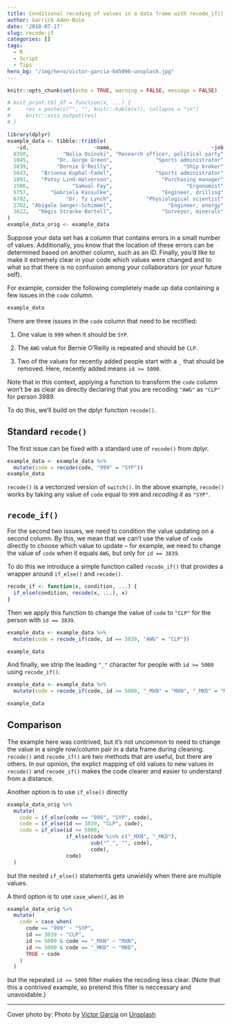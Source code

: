 ```yaml
---
title: Conditional recoding of values in a data frame with recode_if()
author: Garrick Aden-Buie
date: '2018-07-17'
slug: recode-if
categories: []
tags:
  - R
  - Script
  - Tips
hero_bg: "/img/hero/victor-garcia-645096-unsplash.jpg"
---
```


```r
knitr::opts_chunk$set(echo = TRUE, warning = FALSE, message = FALSE)

# knit_print.tbl_df = function(x, ...) {
#     res = paste(c("", "", knitr::kable(x)), collapse = "\n")
#     knitr::asis_output(res)
# }

library(dplyr)
example_data <- tibble::tribble(
   ~id,                     ~name,                                ~job, ~code,
  8350,           "Nolia Osinski", "Research officer, political party", "XDR",
  1045,         "Dr. Gorge Green",              "Sports administrator", "AWG",
  3839,         "Bernie O'Reilly",                       "Ship broker", "AWG", #CLP
  5643,    "Brionna Kuphal-Fadel",              "Sports administrator", "_MXN",
  1891,    "Patsy Lind-Halvorson",                "Purchasing manager", "SEK",
  1506,              "Samual Fay",                        "Ergonomist", "999", #SYP
  5757,       "Gabriela Kassulke",                "Engineer, drilling", "HTG",
  6702,            "Dr. Ty Lynch",           "Physiological scientist", "_MKD",
  2702, "Abigale Senger-Schimmel",                  "Engineer, energy", "BTN",
  3622,   "Regis Stracke-Bartell",                "Surveyor, minerals", "THB"
)
example_data_orig <- example_data
```

Suppose your data set has a column that contains errors in a small number of values.
Additionally, you know that the location of these errors can be determined based on another column, such as an ID.
Finally, you'd like to make it extremely clear in your code which values were changed and to what so that there is no confusion among your collaborators (or your future self).

For example, consider the following completely made up data containing a few issues in the `code` column.

```r
example_data
```

There are three issues in the `code` column that need to be rectified:

1. One value is `999` when it should be `SYP`.

1. The `AWG` value for Bernie O'Reilly is repeated and should be `CLP`.

1. Two of the values for recently added people start with a `_` that should be removed. Here, recently added means `id >= 5000`.

Note that in this context, applying a function to transform the `code` column won't be as clear as directly declaring that you are recoding `"AWG"` as `"CLP"` for person 3989.

To do this, we'll build on the dplyr function `recode()`.

## Standard `recode()`

The first issue can be fixed with a standard use of `recode()` from dplyr.

```r
example_data <- example_data %>% 
  mutate(code = recode(code, "999" = "SYP"))
example_data
```

`recode()` is a vectorized version of `switch()`.
In the above example, `recode()` works by taking any value of `code` equal to `999` and _recoding it_ as `"SYP"`.

## `recode_if()`

For the second two issues, we need to condition the value updating on a second column.
By this, we mean that we can't use the value of `code` directly to choose which value to update -- for example, we need to change the value of `code` when it equals `AWG`, but only for `id == 3839`.

To do this we introduce a simple function called `recode_if()` that provides a wrapper around `if_else()` and `recode()`.

```r
recode_if <- function(x, condition, ...) {
  if_else(condition, recode(x, ...), x)
}
```

Then we apply this function to change the value of `code` to `"CLP"` for the person with `id == 3839`.

```r
example_data <- example_data %>%
  mutate(code = recode_if(code, id == 3839, "AWG" = "CLP"))

example_data
```

And finally, we strip the leading `"_"` character for people with `id >= 5000` using `recode_if()`.

```r
example_data <- example_data %>%
  mutate(code = recode_if(code, id >= 5000, "_MXN" = "MXN", "_MKD" = "MKD"))

example_data
```

## Comparison

The example here was contrived, but it's not uncommon to need to change the value in a single row/column pair in a data frame during cleaning.
`recode()` and `recode_if()` are two methods that are useful, but there are others.
In our opinion, the explict mapping of old values to new values in `recode()` and `recode_if()` makes the code clearer and easier to understand from a distance.

Another option is to use `if_else()` directly

```r
example_data_orig %>% 
  mutate(
    code = if_else(code == "999", "SYP", code),
    code = if_else(id == 3839, "CLP", code),
    code = if_else(id >= 5000,
                   if_else(code %in% c("_MXN", "_MKD"), 
                           sub("^_", "", code),
                           code),
                   code)
  )
```

but the nested `if_else()` statements gets unwieldy when there are multiple values.

A third option is to use `case_when()`, as in

```r
example_data_orig %>% 
  mutate(
    code = case_when(
      code == "999" ~ "SYP",
      id == 3839 ~ "CLP",
      id >= 5000 & code == "_MXN" ~ "MXN",
      id >= 5000 & code == "_MKD" ~ "MKD",
      TRUE ~ code
    )
  )
```

but the repeated `id >= 5000` filter makes the recoding less clear.
(Note that this a contrived example, so pretend this filter is neccessary and unavoidable.)

---

Cover photo by: Photo by [Victor Garcia](https://unsplash.com/photos/0yL6nXhn0pI?utm_source=unsplash&utm_medium=referral&utm_content=creditCopyText) on [Unsplash](https://unsplash.com/search/photos/grid?utm_source=unsplash&utm_medium=referral&utm_content=creditCopyText)